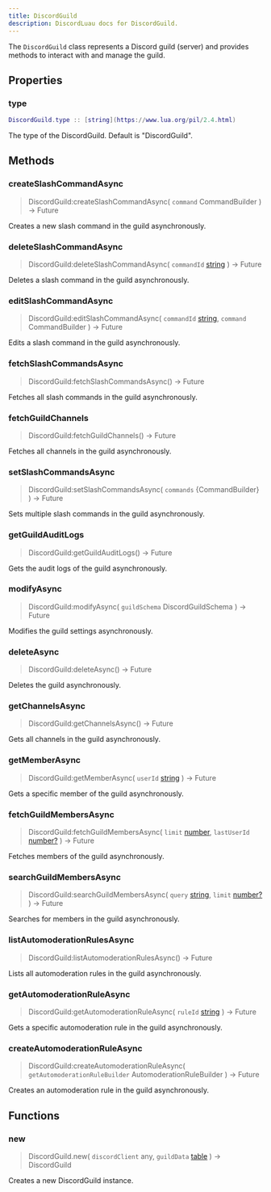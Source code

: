 ```yaml
---
title: DiscordGuild
description: DiscordLuau docs for DiscordGuild.
---
```

[//]: # (This file was automatically compiled through the Generator luau code under this repository)
[//]: # (if you want to edit the documentation of discord-luau, please write changes)
[//]: # (to the discord-luau repository itself, we extract the comments from discord-luau and translate)
[//]: # (them into markdown files that Nextra can interpret!)

The `DiscordGuild` class represents a Discord guild (server) and provides methods to interact with and manage the guild.

[//]: # (----- DOCUMENT PROPERTIES ----- )

## Properties

### type

 ```lua
 DiscordGuild.type :: [string](https://www.lua.org/pil/2.4.html)
```


The type of the DiscordGuild. Default is "DiscordGuild".

[//]: # (----- DOCUMENT METHODS ----- )

## Methods

### createSlashCommandAsync

> DiscordGuild:createSlashCommandAsync( `command` CommandBuilder ) ->  Future 

Creates a new slash command in the guild asynchronously.
### deleteSlashCommandAsync

> DiscordGuild:deleteSlashCommandAsync( `commandId` [string](https://www.lua.org/pil/2.4.html) ) ->  Future 

Deletes a slash command in the guild asynchronously.
### editSlashCommandAsync

> DiscordGuild:editSlashCommandAsync( `commandId` [string](https://www.lua.org/pil/2.4.html), `command` CommandBuilder ) ->  Future 

Edits a slash command in the guild asynchronously.
### fetchSlashCommandsAsync

> DiscordGuild:fetchSlashCommandsAsync() ->  Future 

Fetches all slash commands in the guild asynchronously.
### fetchGuildChannels

> DiscordGuild:fetchGuildChannels() ->  Future 

Fetches all channels in the guild asynchronously.
### setSlashCommandsAsync

> DiscordGuild:setSlashCommandsAsync( `commands` \{CommandBuilder} ) ->  Future 

Sets multiple slash commands in the guild asynchronously.
### getGuildAuditLogs

> DiscordGuild:getGuildAuditLogs() ->  Future 

Gets the audit logs of the guild asynchronously.
### modifyAsync

> DiscordGuild:modifyAsync( `guildSchema` DiscordGuildSchema ) ->  Future 

Modifies the guild settings asynchronously.
### deleteAsync

> DiscordGuild:deleteAsync() ->  Future 

Deletes the guild asynchronously.
### getChannelsAsync

> DiscordGuild:getChannelsAsync() ->  Future 

Gets all channels in the guild asynchronously.
### getMemberAsync

> DiscordGuild:getMemberAsync( `userId` [string](https://www.lua.org/pil/2.4.html) ) ->  Future 

Gets a specific member of the guild asynchronously.
### fetchGuildMembersAsync

> DiscordGuild:fetchGuildMembersAsync( `limit` [number](https://www.lua.org/pil/2.3.html), `lastUserId` [number?](https://www.lua.org/pil/2.3.html) ) ->  Future 

Fetches members of the guild asynchronously.
### searchGuildMembersAsync

> DiscordGuild:searchGuildMembersAsync( `query` [string](https://www.lua.org/pil/2.4.html), `limit` [number?](https://www.lua.org/pil/2.3.html) ) ->  Future 

Searches for members in the guild asynchronously.
### listAutomoderationRulesAsync

> DiscordGuild:listAutomoderationRulesAsync() ->  Future 

Lists all automoderation rules in the guild asynchronously.
### getAutomoderationRuleAsync

> DiscordGuild:getAutomoderationRuleAsync( `ruleId` [string](https://www.lua.org/pil/2.4.html) ) ->  Future 

Gets a specific automoderation rule in the guild asynchronously.
### createAutomoderationRuleAsync

> DiscordGuild:createAutomoderationRuleAsync( `getAutomoderationRuleBuilder` AutomoderationRuleBuilder ) ->  Future 

Creates an automoderation rule in the guild asynchronously.

[//]: # (----- DOCUMENT FUNCTIONS ----- )

## Functions

### new

> DiscordGuild.new( `discordClient` any, `guildData` [table](https://www.lua.org/pil/2.5.html) ) ->  DiscordGuild 

Creates a new DiscordGuild instance.

